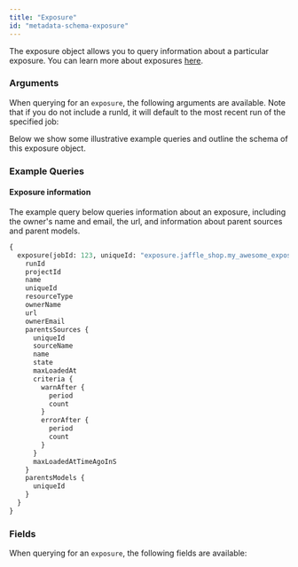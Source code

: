 ```yaml
---
title: "Exposure"
id: "metadata-schema-exposure"
---
```



The exposure object allows you to query information about a particular exposure. You can learn more about exposures [here](/docs/building-a-dbt-project/exposures).

### Arguments

When querying for an `exposure`, the following arguments are available. Note that if you do not include a runId, it will default to the most recent run of the specified job:

<ArgsTable queryName="exposure" />

Below we show some illustrative example queries and outline the schema of this exposure object.

### Example Queries
#### Exposure information

The example query below queries information about an exposure, including the owner's name and email, the url, and information about parent sources and parent models.

```graphql
{
  exposure(jobId: 123, uniqueId: "exposure.jaffle_shop.my_awesome_exposure") {
    runId
    projectId
    name
    uniqueId
    resourceType
    ownerName
    url
    ownerEmail
    parentsSources {
      uniqueId
      sourceName
      name
      state
      maxLoadedAt
      criteria {
        warnAfter {
          period
          count
        }
        errorAfter {
          period
          count
        }
      }
      maxLoadedAtTimeAgoInS
    }
    parentsModels {
      uniqueId
    }
  }
}
```

### Fields
When querying for an `exposure`, the following fields are available:

<SchemaTable nodeName="ExposureNode" />

